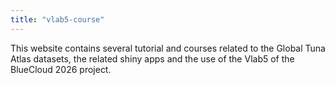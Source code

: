 ```yaml
---
title: "vlab5-course"
---
```


This website contains several tutorial and courses related to the Global Tuna Atlas datasets, the related shiny apps and the use of the Vlab5 of the BlueCloud 2026 project.

